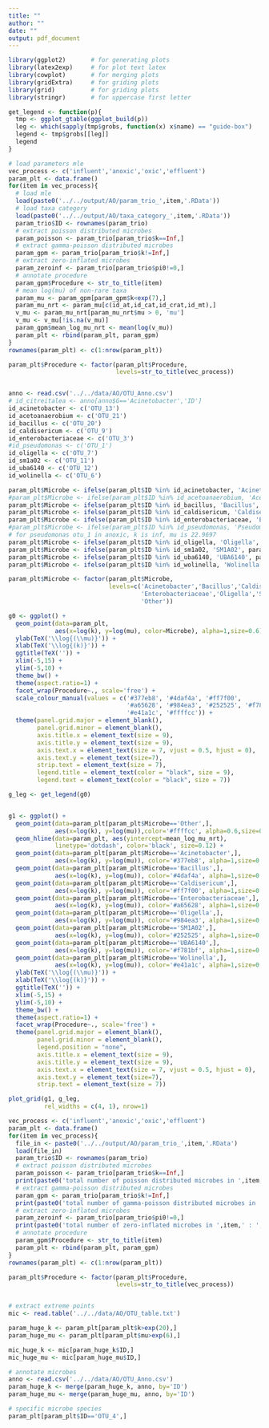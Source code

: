 ```yaml
---
title: ""
author: ""
date: ""
output: pdf_document
---
```


```r
library(ggplot2)       # for generating plots
library(latex2exp)     # for plot text latex
library(cowplot)       # for merging plots
library(gridExtra)     # for griding plots
library(grid)          # for griding plots
library(stringr)       # for uppercase first letter

get_legend <- function(p){
  tmp <- ggplot_gtable(ggplot_build(p))
  leg <- which(sapply(tmp$grobs, function(x) x$name) == "guide-box")
  legend <- tmp$grobs[[leg]]
  legend
}
```

```r
# load parameters mle
vec_process <- c('influent','anoxic','oxic','effluent')
param_plt <- data.frame()
for(item in vec_process){
  # load mle
  load(paste0('../../output/AO/param_trio_',item,'.RData'))
  # load taxa category
  load(paste0('../../output/AO/taxa_category_',item,'.RData'))
  param_trio$ID <- rownames(param_trio)
  # extract poisson distributed microbes
  param_poisson <- param_trio[param_trio$k==Inf,]
  # extract gamma-poisson distributed microbes
  param_gpm <- param_trio[param_trio$k!=Inf,]
  # extract zero-inflated microbes
  param_zeroinf <- param_trio[param_trio$pi0!=0,]
  # annotate procedure
  param_gpm$Procedure <- str_to_title(item)
  # mean log(mu) of non-rare taxa
  param_mu <- param_gpm[param_gpm$k<exp(7),]
  param_mu_nrt <- param_mu[c(id_at,id_cat,id_crat,id_mt),]
  v_mu <- param_mu_nrt[param_mu_nrt$mu > 0, 'mu']
  v_mu <- v_mu[!is.na(v_mu)]
  param_gpm$mean_log_mu_nrt <- mean(log(v_mu))
  param_plt <- rbind(param_plt, param_gpm)
}
rownames(param_plt) <- c(1:nrow(param_plt))

param_plt$Procedure <- factor(param_plt$Procedure,
                              levels=str_to_title(vec_process))


anno <- read.csv('../../data/AO/OTU_Anno.csv')
# id_citreitalea <- anno[anno$G=='Acinetobacter','ID']
id_acinetobacter <- c('OTU_13')
id_acetoanaerobium <- c('OTU_21')
id_bacillus <- c('OTU_20')
id_caldisericum <- c('OTU_9')
id_enterobacteriaceae <- c('OTU_3')
#id_pseudomonas <- c('OTU_1')
id_oligella <- c('OTU_7')
id_sm1a02 <- c('OTU_11')
id_uba6140 <- c('OTU_12')
id_wolinella <- c('OTU_6')

param_plt$Microbe <- ifelse(param_plt$ID %in% id_acinetobacter, 'Acinetobacter', 'Other')
#param_plt$Microbe <- ifelse(param_plt$ID %in% id_acetoanaerobium, 'Acetoanaerobium', param_plt$Microbe)
param_plt$Microbe <- ifelse(param_plt$ID %in% id_bacillus, 'Bacillus', param_plt$Microbe)
param_plt$Microbe <- ifelse(param_plt$ID %in% id_caldisericum, 'Caldisericum', param_plt$Microbe)
param_plt$Microbe <- ifelse(param_plt$ID %in% id_enterobacteriaceae, 'Enterobacteriaceae', param_plt$Microbe)
#param_plt$Microbe <- ifelse(param_plt$ID %in% id_pseudomonas, 'Pseudomonas', param_plt$Microbe)
# for pseudomonas otu_1 in anoxic, k is inf, mu is 22.9697
param_plt$Microbe <- ifelse(param_plt$ID %in% id_oligella, 'Oligella', param_plt$Microbe)
param_plt$Microbe <- ifelse(param_plt$ID %in% id_sm1a02, 'SM1A02', param_plt$Microbe)
param_plt$Microbe <- ifelse(param_plt$ID %in% id_uba6140, 'UBA6140', param_plt$Microbe)
param_plt$Microbe <- ifelse(param_plt$ID %in% id_wolinella, 'Wolinella', param_plt$Microbe)

param_plt$Microbe <- factor(param_plt$Microbe,
                            levels=c('Acinetobacter','Bacillus','Caldisericum',
                                     'Enterobacteriaceae','Oligella','SM1A02','UBA6140','Wolinella',
                                     'Other'))

g0 <- ggplot() +
  geom_point(data=param_plt, 
             aes(x=log(k), y=log(mu), color=Microbe), alpha=1,size=0.6) +
  ylab(TeX('\\log{(\\mu)}')) +
  xlab(TeX('\\log{(k)}')) +
  ggtitle(TeX('')) +
  xlim(-5,15) +
  ylim(-5,10) +
  theme_bw() +
  theme(aspect.ratio=1) +
  facet_wrap(Procedure~., scale='free') +
  scale_colour_manual(values = c('#377eb8', '#4daf4a', '#ff7f00',
                                 '#a65628', '#984ea3', '#252525', '#f781bf',
                                 '#e41a1c', '#ffffcc')) +
  theme(panel.grid.major = element_blank(),
        panel.grid.minor = element_blank(),
        axis.title.x = element_text(size = 9),
        axis.title.y = element_text(size = 9),
        axis.text.x = element_text(size = 7, vjust = 0.5, hjust = 0),
        axis.text.y = element_text(size=7),
        strip.text = element_text(size = 7),
        legend.title = element_text(color = "black", size = 9),
        legend.text = element_text(color = "black", size = 7))

g_leg <- get_legend(g0)


g1 <- ggplot() +
  geom_point(data=param_plt[param_plt$Microbe=='Other',], 
             aes(x=log(k), y=log(mu)),color='#ffffcc', alpha=0.6,size=0.24) +
  geom_hline(data=param_plt, aes(yintercept=mean_log_mu_nrt), 
             linetype='dotdash', color='black', size=0.12) + 
  geom_point(data=param_plt[param_plt$Microbe=='Acinetobacter',], 
             aes(x=log(k), y=log(mu)), color='#377eb8', alpha=1,size=0.48) +
  geom_point(data=param_plt[param_plt$Microbe=='Bacillus',], 
             aes(x=log(k), y=log(mu)), color='#4daf4a', alpha=1,size=0.48) +
  geom_point(data=param_plt[param_plt$Microbe=='Caldisericum',], 
             aes(x=log(k), y=log(mu)), color='#ff7f00', alpha=1,size=0.48) +
  geom_point(data=param_plt[param_plt$Microbe=='Enterobacteriaceae',], 
             aes(x=log(k), y=log(mu)), color='#a65628', alpha=1,size=0.48) +
  geom_point(data=param_plt[param_plt$Microbe=='Oligella',], 
             aes(x=log(k), y=log(mu)), color='#984ea3', alpha=1,size=0.48) +
  geom_point(data=param_plt[param_plt$Microbe=='SM1A02',], 
             aes(x=log(k), y=log(mu)), color='#252525', alpha=1,size=0.48) +
  geom_point(data=param_plt[param_plt$Microbe=='UBA6140',], 
             aes(x=log(k), y=log(mu)), color='#f781bf', alpha=1,size=0.48) +
  geom_point(data=param_plt[param_plt$Microbe=='Wolinella',], 
             aes(x=log(k), y=log(mu)), color='#e41a1c', alpha=1,size=0.48) +
  ylab(TeX('\\log{(\\mu)}')) +
  xlab(TeX('\\log{(k)}')) +
  ggtitle(TeX('')) +
  xlim(-5,15) +
  ylim(-5,10) +
  theme_bw() +
  theme(aspect.ratio=1) +
  facet_wrap(Procedure~., scale='free') +
  theme(panel.grid.major = element_blank(),
        panel.grid.minor = element_blank(),
        legend.position = "none",
        axis.title.x = element_text(size = 9),
        axis.title.y = element_text(size = 9),
        axis.text.x = element_text(size = 7, vjust = 0.5, hjust = 0),
        axis.text.y = element_text(size=7),
        strip.text = element_text(size = 7))

plot_grid(g1, g_leg,
          rel_widths = c(4, 1), nrow=1)

```

```r
vec_process <- c('influent','anoxic','oxic','effluent')
param_plt <- data.frame()
for(item in vec_process){
  file_in <- paste0('../../output/AO/param_trio_',item,'.RData')
  load(file_in)
  param_trio$ID <- rownames(param_trio)
  # extract poisson distributed microbes
  param_poisson <- param_trio[param_trio$k==Inf,]
  print(paste0('total number of poisson distributed microbes in ',item,' : ', nrow(param_poisson)))
  # extract gamma-poisson distributed microbes
  param_gpm <- param_trio[param_trio$k!=Inf,]
  print(paste0('total number of gamma-poisson distributed microbes in ',item,' : ', nrow(param_gpm)))
  # extract zero-inflated microbes
  param_zeroinf <- param_trio[param_trio$pi0!=0,]
  print(paste0('total number of zero-inflated microbes in ',item,' : ', nrow(param_zeroinf)))
  # annotate procedure
  param_gpm$Procedure <- str_to_title(item)
  param_plt <- rbind(param_plt, param_gpm)
}
rownames(param_plt) <- c(1:nrow(param_plt))

param_plt$Procedure <- factor(param_plt$Procedure,
                              levels=str_to_title(vec_process))


# extract extreme points
mic <- read.table('../../data/AO/OTU_table.txt')

param_huge_k <- param_plt[param_plt$k>exp(20),]
param_huge_mu <- param_plt[param_plt$mu>exp(6),]

mic_huge_k <- mic[param_huge_k$ID,]
mic_huge_mu <- mic[param_huge_mu$ID,]

# annotate microbes
anno <- read.csv('../../data/AO/OTU_Anno.csv')
param_huge_k <- merge(param_huge_k, anno, by='ID')
param_huge_mu <- merge(param_huge_mu, anno, by='ID')

# specific microbe species
param_plt[param_plt$ID=='OTU_4',]
```








